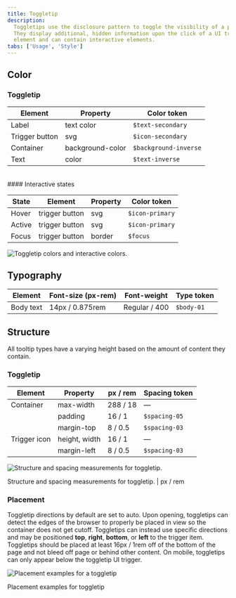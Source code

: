 ```yaml
---
title: Toggletip
description:
  Toggletips use the disclosure pattern to toggle the visibility of a popover.
  They display additional, hidden information upon the click of a UI trigger
  element and can contain interactive elements.
tabs: ['Usage', 'Style']
---
```


## Color

### Toggletip

| Element        | Property         | Color token           |
| -------------- | ---------------- | --------------------- |
| Label          | text color       | `$text-secondary`     |
| Trigger button | svg              | `$icon-secondary`     |
| Container      | background-color | `$background-inverse` |
| Text           | color            | `$text-inverse`       |

 <br />
#### Interactive states

| State  | Element        | Property | Color token     |
| ------ | -------------- | -------- | --------------- |
| Hover  | trigger button | svg      | `$icon-primary` |
| Active | trigger button | svg      | `$icon-primary` |
| Focus  | trigger button | border   | `$focus`        |

<Row>
<Column colLg={8}>

![Toggletip colors and interactive colors.](images/toggletip-style-1.png)

</Column>
</Row>

## Typography

| Element   | Font-size (px-rem) | Font-weight   | Type token      |
| --------- | ------------------ | ------------- | --------------- |
| Body text | 14px / 0.875rem    | Regular / 400 | `$body-01` |

## Structure

All tooltip types have a varying height based on the amount of content they
contain.

### Toggletip

| Element      | Property      | px / rem | Spacing token |
| ------------ | ------------- | -------- | ------------- |
| Container    | max-width     | 288 / 18 | —             |
|              | padding       | 16 / 1   | `$spacing-05` |
|              | margin-top    | 8 / 0.5  | `$spacing-03` |
| Trigger icon | height, width | 16 / 1   | —             |
|              | margin-left   | 8 / 0.5  | `$spacing-03` |

<div className="image--fixed">

![Structure and spacing measurements for toggletip.](images/toggletip-style-2.png)

</div>

<Caption>Structure and spacing measurements for toggletip. | px / rem</Caption>

### Placement

Toggletip directions by default are set to auto. Upon opening, toggletips can
detect the edges of the browser to properly be placed in view so the container
does not get cutoff. Toggletips can instead use specific directions and may be
positioned **top**, **right**, **bottom**, or **left** to the trigger item.
Toggletips should be placed at least 16px / 1rem off of the bottom of the page
and not bleed off page or behind other content. On mobile, toggletips can only
appear below the toggletip UI trigger.

<div className="image--fixed">

![Placement examples for a toggletip](images/toggletip-style-3.png)

</div>

<Caption>Placement examples for toggletip</Caption>
